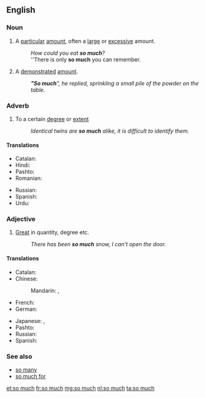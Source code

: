 ==English==

===Noun===
{{en-noun|head=[[so]] [[much]]|-}}

# A [[particular]] [[amount]], often a [[large]] or [[excessive]] amount.
#: ''How could you eat '''so much'''?''
#: ''There is only '''so much''' you can remember.
# A [[demonstrated]] [[amount]].
#: '''''"So much'''", he replied, sprinkling a small pile of the powder on the table.''

===Adverb===
{{en-adv|-}}

# To a certain [[degree]] or [[extent]]
#: ''Identical twins are '''so much''' alike, it is difficult to identify them.''

====Translations====
{{trans-top}}
* Catalan: {{t-|ca|tant}}
* Hindi: {{t-|hi|इतना|tr=itnā|sc=Deva}}
* Pashto: {{t+|ps|دومره|tr=domra}}
* Romanian: {{t-|ro|foarte mult}}
{{trans-mid}}
* Russian: {{t+|ru|настолько|tr=nastól'ko|sc=Cyrl}}
* Spanish: {{t+|es|tanto|m}}
* Urdu: {{t+|ur|اتنا|tr=itnā|sc=ur-Arab}}
{{trans-bottom}}

===Adjective===
{{en-adj|-}}

# [[great|Great]] in quantity, degree etc.
#: ''There has been '''so much''' snow, I can't open the door.''

====Translations====
{{trans-top}}
* Catalan: {{t-|ca|tant}}
* Chinese:
*: Mandarin: {{t|cmn|這麼多|sc=Hani}}, {{t|cmn|这么多|tr=zhème duō|sc=Hani}}
* French: {{t+|fr|tant}}
* German: {{t+|de|soviel}}
{{trans-mid}}
* Japanese: {{t-|ja|そんなに|tr=sonna-ni|sc=Jpan}}, {{t-|ja|それほど|tr=sore-hodo|sc=Jpan}}
* Pashto: {{t+|ps|دومره|tr=domra}}
* Russian: {{t+|ru|столько|tr=stól'ko|sc=Cyrl}}
* Spanish: {{t+|es|tanto|m}}
{{trans-bottom}}

===See also===
* [[so many]]
* [[so much for]]

[[et:so much]]
[[fr:so much]]
[[mg:so much]]
[[nl:so much]]
[[ta:so much]]